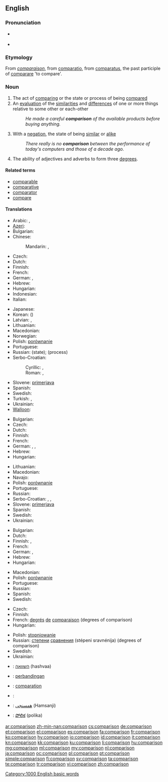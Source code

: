 ==English==
{{wikipedia|dab=comparison}}

===Pronunciation===
* {{a|US}} {{IPA|/kʌmˈpæɹɪsən/|/kʌmˈpɛɹɪsən/}}
* {{audio|en-us-comparison.ogg|Audio (US)}}

===Etymology===
From {{etyl|fro}} ''[[comparaison]]'', from {{etyl|la}} [[comparatio]], from [[comparatus]], the past participle of [[comparare]] 'to compare'.

===Noun===
{{en-noun}}

# The act of [[comparing]] or the state or process of being [[compared]]
# An [[evaluation]] of the [[similarities]] and [[difference]]s of one or more things relative to some other or each-other
#: ''He made a careful '''comparison''' of the available products before buying anything.''
# With a [[negation]], the state of being [[similar]] or [[alike]]
#: ''There really is no '''comparison''' between the performance of today's computers and those of a decade ago.''
# {{grammar}} The ability of adjectives and adverbs to form three [[degree]]s.

====Related terms====
* [[comparable]]
* [[comparative]]
* [[comparator]]
* [[compare]]

====Translations====
{{trans-top|act of comparing or the state of being compared}}
* Arabic: {{t-|ar|مقارنة|f|tr=muqqaarana|sc=Arab}}, {{t-|ar|مقابلة|f|tr=muqqaabala|sc=Arab}}
* [[Azeri]]: {{t-|az|müqayisə}}
* Bulgarian: {{t+|bg|сравнение|n}}
* Chinese:
*: Mandarin: {{t|cmn|比較|sc=Hani}}, {{t|cmn|比较|tr=bǐjiào, bǐjiǎo|sc=Hani}}
* Czech: {{t-|cs|porovnání|n}}
* Dutch: {{t+|nl|vergelijking|f}}
* Finnish: {{t-|fi|vertailu}}
* French: {{t+|fr|comparaison|f}}
* German: {{t+|de|Vergleich|m}}, {{t+|de|Komparation|f}}
* Hebrew: {{t+|he|השוואה|f|tr=hashva'á}}
* Hungarian: {{t+|hu|összehasonlítás}}
* Indonesian: {{t+|id|perbandingan}}
* Italian: {{t-|it|comparazione}}
{{trans-mid}}
* Japanese: {{t+|ja|比較|tr=ひかく, hikaku|sc=Jpan}}
* Korean: {{t+|ko|비교|tr=bigyo|sc=Kore}} ({{t+|ko|比較|sc=Kore}})
* Latvian: {{t-|lv|salīdzināšana|f}}, {{t-|lv|salīdzinājums|m}}
* Lithuanian: {{t-|lt|lyginimas|m}}
* Macedonian: {{t-|mk|споредба|f|tr=spóredba|sc=Cyrl}}
* Norwegian: {{t-|no|sammenligning}}
* Polish: [[porównanie]] {{n}}
* Portuguese: {{t+|pt|comparação|f}}
* Russian: {{t+|ru|сравнение|n|tr=sravnénije}} (state); {{t+|ru|сравнивание|n|tr=srávnivanije}} (process)
* Serbo-Croatian:
*: Cyrillic: {{t-|sh|поређење|n|sc=Cyrl}}, {{t-|sh|успоредба|f|sc=Cyrl}}
*: Roman: {{t-|sh|poređenje|n}}, {{t-|sh|usporedba|f}}
* Slovene: [[primerjava]] {{f}}
* Spanish: {{t+|es|comparación|f}}
* Swedish: {{t+|sv|jämförelse|c}}
* Turkish: {{t+|tr|karşılaştırma}},  {{t+|tr|mukayese}}
* Ukrainian: {{t-|uk|порівняння|n|tr=porivnyannya|sc=Cyrl}}
* [[Walloon]]: {{t+|wa|rimetaedje}}
{{trans-bottom}}

{{trans-top|evaluation of the similarities and differences of two (or more) things}}
* Bulgarian: {{t+|bg|сравнение|n}}
* Czech: {{t-|cs|porovnání|n}}
* Dutch: {{t+|nl|vergelijking|f}}
* Finnish: {{t-|fi|vertailu}}
* French: {{t+|fr|comparaison|f}}
* German: {{t+|de|Vergleich|m}}, {{t-|de|Abgleich|m}}, {{t+|de|Gegenüberstellung|f}}
* Hebrew: {{t+|he|השוואה|tr=hashva'á}}
* Hungarian: {{t+|hu|összehasonlítás}}
{{trans-mid}}
* Lithuanian: {{t+|lt|palyginimas|m}}
* Macedonian: {{t-|mk|споредба|f|tr=spóredba|sc=Cyrl}}
* Navajo: {{tø|nv|ałhąąh sinil}}
* Polish: [[porównanie]] {{n}}
* Portuguese: {{t+|pt|comparação|f}}
* Russian: {{t+|ru|сравнение|n|tr=sravnénije}}
* Serbo-Croatian: {{t-|sh|usporedba}}, {{t-|sh|поређење}}, {{t-|sh|успоредба}}
* Slovene: [[primerjava]] {{f}}
* Spanish: {{t+|es|comparación|f}}
* Swedish: {{t+|sv|jämförelse|c}}
* Ukrainian: {{t-|uk|порівняння|n|tr=porivnyannya|sc=Cyrl}}
{{trans-bottom}}

{{trans-top|state of being similar or alike}}
* Bulgarian: {{t+|bg|сходство|n}}
* Dutch: {{t+|nl|gelijkenis}}
* Finnish: {{t-|fi|samanlaisuus}}, {{t-|fi|samankaltaisuus}}
* French: {{t+|fr|comparaison|f}}
* German: {{t-|de|Abgleich|m}},  {{t-|de|Vergleichbarkeit|f}}
* Hebrew: {{t+|he|השוואה|f|tr=hashva'á}}
* Hungarian: {{t+|hu|hasonlóság}}
{{trans-mid}}
* Macedonian: {{t-|mk|сличност|f|tr=slíčnost|sc=Cyrl}}
* Polish: [[porównanie]] {{n}}
* Portuguese: {{t+|pt|comparação|f}}
* Russian: {{t+|ru|сравнение|n|tr=sravnénije}}
* Spanish: {{t+|es|comparación|f}} {{qualifier|rethoric}}
* Swedish: {{t+|sv|likhet|c}}
{{trans-bottom}}

{{trans-top|ability of adjectives and adverbs to form three degrees}}
* Czech: {{t-|cs|stupňování|n}}
* Finnish: {{t+|fi|komparaatio}}
* French: [[degré|degrés]] [[de]] [[comparaison]] (degrees of comparison)
* Hungarian: {{t+|hu|fokozás}}
{{trans-mid}}
* Polish: [[stopniowanie]] {{n}}
* Russian: [[степень|степени]] [[сравнение|сравнения]] (stépeni sravnénija) (degrees of comparison)
* Swedish: {{t+|sv|komparation|c}}
* Ukrainian: {{t-|uk|ступені порівняння|tr=stupeni porivnyannya|sc=Cyrl}}
{{trans-bottom}}

{{checktrans-top}}
* {{ttbc|he}}: [[השוואה]] (hashvaa) {{f}}
* {{ttbc|id}}: [[banding|perbandingan]]
* {{ttbc|ia}}: [[comparation]]
{{trans-mid}}
* {{ttbc|ku}}: {{ku-Arab|[[به‌راورد]]}}
* {{ttbc|fa}}: [[همسنجی]] (Hamsanji)
* {{ttbc|te}}: [[పోలిక]] (polika)
{{trans-bottom}}

[[Category:1000 English basic words]]

[[ar:comparison]]
[[zh-min-nan:comparison]]
[[cs:comparison]]
[[de:comparison]]
[[et:comparison]]
[[el:comparison]]
[[es:comparison]]
[[fa:comparison]]
[[fr:comparison]]
[[ko:comparison]]
[[hy:comparison]]
[[io:comparison]]
[[id:comparison]]
[[it:comparison]]
[[kn:comparison]]
[[kk:comparison]]
[[ku:comparison]]
[[li:comparison]]
[[hu:comparison]]
[[mg:comparison]]
[[ml:comparison]]
[[my:comparison]]
[[nl:comparison]]
[[ja:comparison]]
[[oc:comparison]]
[[pl:comparison]]
[[pt:comparison]]
[[simple:comparison]]
[[fi:comparison]]
[[sv:comparison]]
[[ta:comparison]]
[[te:comparison]]
[[tr:comparison]]
[[vi:comparison]]
[[zh:comparison]]